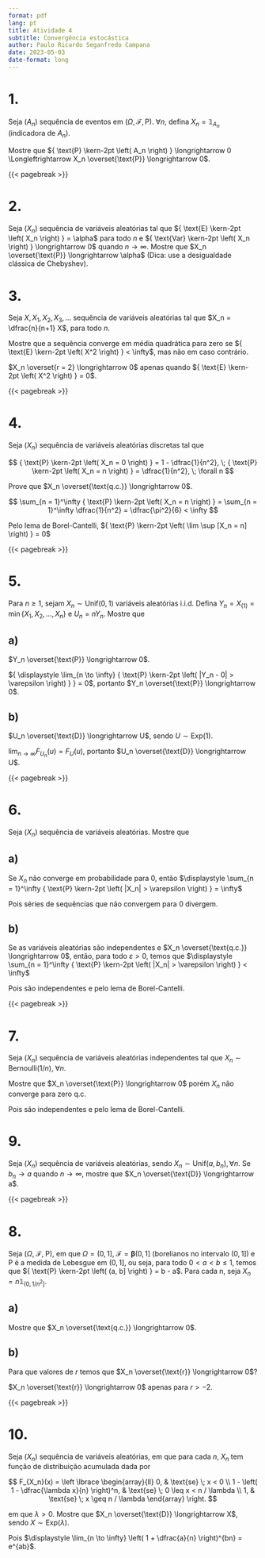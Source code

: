 ```yaml
---
format: pdf
lang: pt
title: Atividade 4
subtitle: Convergência estocástica
author: Paulo Ricardo Seganfredo Campana
date: 2023-05-03
date-format: long
---
```


::: hidden
\pagestyle{empty}
\thispagestyle{empty}
\def \limseq #1{{ \displaystyle \lim_{n \to \infty} #1 }}
\def \p #1{{ \text{P} \kern-2pt \left( #1 \right) }}
\def \E #1{{ \text{E} \kern-2pt \left( #1 \right) }}
\def \Var #1{{ \text{Var} \kern-2pt \left( #1 \right) }}
:::

# 1.
Seja ($A_n$) sequência de eventos em ($\Omega, \mathcal F, \text{P}$). $\forall n$, defina $X_n = \mathbb 1_{A_n}$ (indicadora de $A_n$).

Mostre que $\p{A_n} \longrightarrow 0 \Longleftrightarrow X_n \overset{\text{P}} \longrightarrow 0$.

\begin{align*}
    X_n \overset{\text{P}} \longrightarrow 0 
    &\Longleftrightarrow \limseq{\p{|X_n - 0| > \varepsilon}} = 0 \\
    &\Longleftrightarrow \limseq{\p{|\mathbb 1_{A_n}| > \varepsilon}} = 0 \\
    &\Longleftrightarrow \limseq{\p{\mathbb 1_{A_n} = 1}} = 0 \\
    &\Longleftrightarrow \limseq{\p{\omega \in A_n}} = 0 \\
    &\Longleftrightarrow \limseq{\p{A_n}} = 0 \\
    &\Longleftrightarrow \p{A_n} \longrightarrow 0 \\
\end{align*}

{{< pagebreak >}}

# 2.
Seja ($X_n$) sequência de variáveis aleatórias tal que $\E{X_n} = \alpha$ para todo $n$ e $\Var{X_n} \longrightarrow 0$ quando $n \to \infty$. Mostre que $X_n \overset{\text{P}} \longrightarrow \alpha$ (Dica: use a desigualdade clássica de Chebyshev).

\begin{align*}
    \p{|X_n - \E{X_n}| \geq \alpha} &\leq \frac{1}{\alpha^2} \Var{X_n} \\
    \limseq{\p{|X_n - \alpha| \geq \alpha}} &\leq \limseq{\frac{1}{\alpha^2}} \Var{X_n} \\
    \limseq{\p{|X_n - \alpha| \geq \alpha}} &\leq 0 \\ 
    \limseq{\p{|X_n - \alpha| \geq \varepsilon}} &= 0 \\ 
    X_n \overset{\text{P}} \longrightarrow \alpha
\end{align*}

# 3.
Seja $X, X_1, X_2, X_3, \dots$ sequência de variáveis aleatórias tal que $X_n = \dfrac{n}{n+1} X$, para todo $n$.

Mostre que a sequência converge em média quadrática para zero se $\E{X^2} < \infty$, mas não em caso
contrário.

\begin{align*}
    X_n \overset{r = 2} \longrightarrow 0
    &\implies \limseq{\E{|X_n - 0|^2}} = 0 \\
    &\implies \limseq{\E{X_n^2}} = 0 \\
    &\implies \limseq{\dfrac{n^2}{(n+1)^2} \E{X^2}} = 0 \\
    &\implies \E{X^2} = 0
\end{align*}

$X_n \overset{r = 2} \longrightarrow 0$ apenas quando $\E{X^2} = 0$.

{{< pagebreak >}}

# 4.
Seja ($X_n$) sequência de variáveis aleatórias discretas tal que

$$
\p{X_n = 0} = 1 - \dfrac{1}{n^2}, \; \p{X_n = n} = \dfrac{1}{n^2}, \; \forall n
$$

Prove que $X_n \overset{\text{q.c.}} \longrightarrow 0$.

$$
\sum_{n = 1}^\infty \p{X_n = n} = \sum_{n = 1}^\infty \dfrac{1}{n^2} = \dfrac{\pi^2}{6} < \infty
$$

Pelo lema de Borel-Cantelli, $\p{\lim \sup [X_n = n]} = 0$

\begin{align*}
    \p{\lim \sup [X_n = n]} = 0
    &\implies \p{\lim \sup [X_n > \varepsilon]} = 0 \\
    &\implies \p{\lim \sup [|X_n - 0| > \varepsilon]} = 0 \\
    &\implies X_n \overset{\text{q.c.}} \longrightarrow 0
\end{align*}

{{< pagebreak >}}

# 5.
Para $n \geq 1$, sejam $X_n \sim \text{Unif}(0,1)$ variáveis aleatórias i.i.d. Defina $Y_n = X_{(1)} = \min \lbrace X_1, X_2, \dots, X_n \rbrace$ e $U_n = n Y_n$. Mostre que

## a)
$Y_n \overset{\text{P}} \longrightarrow 0$.

::: {layout-ncol=3}
\begin{align*}
    &F_{Y_n}(u) \\
    &= 1 - (1 - F_{X_n}(u))^n \\
    &= 1 - (1 - u)^n 
\end{align*}

\begin{align*}
    &\p{Y_n > \varepsilon} \\
    &= 1 - \p{Y_n < \varepsilon} \\
    &= 1 - F_{Y_n}(\varepsilon) \\
    &= (1 - \varepsilon)^n
\end{align*}

\begin{align*}
    &\limseq{\p{|Y_n - 0| > \varepsilon}} \\
    &= \limseq{\p{Y_n > \varepsilon}} \\
    &= \limseq{(1- \varepsilon)^n} \\
    &= 0
\end{align*}
:::

$\limseq{\p{|Y_n - 0| > \varepsilon}} = 0$, portanto $Y_n \overset{\text{P}} \longrightarrow 0$.

## b)
$U_n \overset{\text{D}} \longrightarrow U$, sendo $U \sim \text{Exp}(1)$.

::: {layout-ncol=2}
\begin{align*}
    F_{U_n}(u) 
    &= \p{U_n \leq u} \\
    &= \p{n Y_n \leq u} \\
    &= \p{Y_n \leq \frac{u}{n}} \\
    &= F_{Y_n} \left( \frac{u}{n} \right) \\
    &= 1 - \left( 1 - \frac{u}{n} \right)^n
\end{align*}

\begin{align*}
    \limseq{F_{U_n}(u)} 
    &= \limseq{1 - \left(1 - \frac{u}{n} \right)^n} \\
    &= 1 - e^{-u} \\
    &= F_U(u)
\end{align*}
:::

$\limseq{F_{U_n}(u)} = F_U(u)$, portanto $U_n \overset{\text{D}} \longrightarrow U$.

{{< pagebreak >}}

# 6.
Seja ($X_n$) sequência de variáveis aleatórias. Mostre que

## a)
Se $X_n$ não converge em probabilidade para 0, então $\displaystyle \sum_{n = 1}^\infty \p{|X_n| > \varepsilon} = \infty$

\begin{align*}
    X_n \overset{\text{P}} \nrightarrow 0 
    &\implies \lim_{n \to \infty} \p{|X_n| > \varepsilon} \neq 0 \\
    &\implies \sum_{n = 1}^\infty \p{|X_n| > \varepsilon} \longrightarrow \infty 
\end{align*}

Pois séries de sequências que não convergem para 0 divergem.

## b) 
Se as variáveis aleatórias são independentes e $X_n \overset{\text{q.c.}} \longrightarrow 0$, então, para todo $\varepsilon > 0$, temos que $\displaystyle \sum_{n = 1}^\infty \p{|X_n| > \varepsilon} < \infty$

\begin{align*}
    X_n \overset{\text{q.c.}} \longrightarrow 0 
    &\implies \p{\lim \sup [|X_n| > \varepsilon]} = 0 \\
    &\implies \sum_{n = 1}^\infty \p{|X_n| > \varepsilon} < \infty
\end{align*}

Pois são independentes e pelo lema de Borel-Cantelli.

{{< pagebreak >}}

# 7.
Seja ($X_n$) sequência de variáveis aleatórias independentes tal que $X_n \sim \text{Bernoulli}(1/n), \; \forall n$.

Mostre que $X_n \overset{\text{P}} \longrightarrow 0$ porém $X_n$ não converge para zero q.c.

\begin{align*}      
    \sum_{n = 1}^\infty \p{|X_n| > \varepsilon} 
    &= \sum_{n = 1}^\infty 1 - \p{X_n \leq \varepsilon} \\
    &= \sum_{n = 1}^\infty 1 - F(\varepsilon) \\
    &= \sum_{n = 1}^\infty 1 - (1 - 1/n) \\
    &= \sum_{n = 1}^\infty 1/n \longrightarrow \infty \\
    &\implies \p{\lim \sup [|X_n| > \varepsilon]} = 1 \neq 0 \\
    &\implies X_n \overset{\text{q.c.}} \nrightarrow 0
\end{align*}

Pois são independentes e pelo lema de Borel-Cantelli.

# 9.
Seja ($X_n$) sequência de variáveis aleatórias, sendo $X_n \sim \text{Unif}(a, b_n), \forall n$. Se $b_n \longrightarrow a$ quando $n \to \infty$, mostre que $X_n \overset{\text{D}} \longrightarrow a$.

\begin{align*}
    \lim_{n \to \infty} F_{X_n}(x) 
    &= \lim_{n \to \infty} \left \lbrace \begin{array}{ll} 
        0, & \text{se} \; x < a \\
        \dfrac{x - a}{b_n - a}, & \text{se} \; a \leq x < b_n \\
        1, & \text{se} \; x \geq b_n
    \end{array} \right. \\
    &= \left \lbrace \begin{array}{ll} 
        0, & \text{se} \; x < a \\
        1, & \text{se} \; x \geq a
    \end{array} \right. \\
    &= F_a(x) \\
    &\implies X_n \overset{\text{D}} \longrightarrow a
\end{align*}

{{< pagebreak >}}

# 8.
Seja ($\Omega, \; \mathcal F, \; \text{P}$), em que $\Omega = (0, 1], \; \mathcal F = \mathbf \beta (0,1]$ (borelianos no intervalo $(0, 1]$) e $\text{P}$ é a medida de Lebesgue em $(0, 1]$, ou seja, para todo $0 < a < b \leq 1$, temos que $\p{(a, b]} = b - a$. Para cada n, seja $X_n = n \mathbb 1_{(0,1/n^2]}$.

## a)
Mostre que $X_n \overset{\text{q.c.}} \longrightarrow 0$.

\begin{align*}
    \p{\lim \sup [|Xn| > \varepsilon]} 
    &= \p{\lim \sup [n \mathbb 1_{(0,1/n^2]} > \varepsilon]} \\
    &= \p{\lim \sup [\mathbb 1_{(0,1/n^2]} > \varepsilon / n]} \\
    &= \p{\lim \sup [\mathbb 1_{(0,1/n^2]} = 1]} \\
    &= \p{\lim \sup (0,1/n^2]} \\
    &= \p{(0,0]} \\
    &= \p{\varnothing} \\
    \p{\lim \sup [|Xn| > \varepsilon]} &= 0 \\
    &\implies X_n \overset{\text{q.c.}} \longrightarrow 0
\end{align*}


## b)
Para que valores de $r$ temos que $X_n \overset{\text{r}} \longrightarrow 0$?

::: {layout-ncol=2}
\begin{align*}
    \lim_{n \to \infty} \E{|X_n|^r}
    &= \lim_{n \to \infty} \E{(n \mathbb 1_{(0,1/n^2]})^r} \\
    &= \lim_{n \to \infty} n^r \E{(\mathbb 1_{(0,1/n^2]})^r} \\
    &= \lim_{n \to \infty} n^r \int \limits_0^{1/n^2} x^r dx \\
    &= \lim_{n \to \infty} n^r \dfrac{(1/n^2)^{r+1}}{r+1} \\
    &= \dfrac{1}{r+1} \lim_{n \to \infty} n^{-r-2} 
\end{align*}

\begin{align*}
    X_n \overset{\text{r}} \longrightarrow 0
    &\Longleftrightarrow \lim_{n \to \infty} \E{|X_n|^r} = 0 \\
    &\Longleftrightarrow \dfrac{1}{r+1} \lim_{n \to \infty} n^{-r-2} = 0\\
    &\Longleftrightarrow -r-2 < 0 \\
    &\Longleftrightarrow r > -2 \\
\end{align*}
:::

$X_n \overset{\text{r}} \longrightarrow 0$ apenas para $r > -2$.

{{< pagebreak >}}

# 10.
Seja ($X_n$) sequência de variáveis aleatórias, em que para cada $n, \; X_n$ tem função de distribuição acumulada dada por

$$
F_{X_n}(x) = \left \lbrace \begin{array}{ll}
    0, & \text{se} \; x < 0 \\
    1 - \left( 1 - \dfrac{\lambda x}{n} \right)^n, & \text{se} \; 0 \leq x < n / \lambda \\
    1, & \text{se} \; x \geq n / \lambda
\end{array} \right.
$$

em que $\lambda > 0$. Mostre que $X_n \overset{\text{D}} \longrightarrow X$, sendo $X \sim \text{Exp}(\lambda)$.

\begin{align*}
    \lim_{n \to \infty} F_{X_n}(x)
    &= \lim_{n \to \infty} \left \lbrace \begin{array}{ll}
        0, & \text{se} \; x < 0 \\
        1 - \left( 1 - \dfrac{\lambda x}{n} \right)^n, & \text{se} \; 0 \leq x < n / \lambda \\
        1, & \text{se} \; x \geq n / \lambda
    \end{array} \right. \\
    &= \left \lbrace \begin{array}{ll}
        0, & \text{se} \; x < 0 \\
        1 - e^{-\lambda x}, & \text{se} \; x \geq 0 \\
    \end{array} \right. \\
    &= F_X(x) \\
    &\implies X_n \overset{\text{D}} \longrightarrow X
\end{align*}

Pois $\displaystyle \lim_{n \to \infty} \left( 1 + \dfrac{a}{n} \right)^{bn} = e^{ab}$.